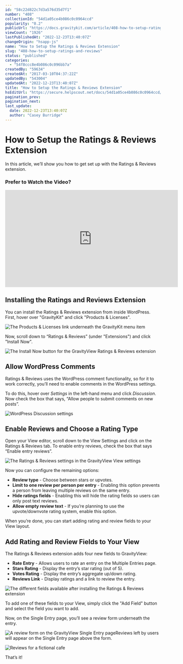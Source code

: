 ```yaml
---
id: "58c22d822c7d3a576d35d7f1"
number: "408"
collectionId: "54d1a05ce4b086c0c0964ccd"
popularity: "0.2"
publicUrl: "https://docs.gravitykit.com/article/408-how-to-setup-ratings-and-reviews"
viewCount: "1926"
lastPublishedAt: "2022-12-23T13:40:07Z"
changeOrigin: "hsapp-js"
name: "How to Setup the Ratings & Reviews Extension"
slug: "408-how-to-setup-ratings-and-reviews"
status: "published"
categories: 
  - "54f8ccc8e4b086c0c096bb7a"
createdBy: "59634"
createdAt: "2017-03-10T04:37:22Z"
updatedBy: "543004"
updatedAt: "2022-12-23T13:40:07Z"
title: "How to Setup the Ratings & Reviews Extension"
hsEditUrl: "https://secure.helpscout.net/docs/54d1a05ce4b086c0c0964ccd/article/58c22d822c7d3a576d35d7f1"
pagination_prev: 
pagination_next: 
last_update:
  date: 2022-12-23T13:40:07Z
  author: "Casey Burridge"
---
```


# How to Setup the Ratings & Reviews Extension

In this article, we’ll show you how to get set up with the Ratings &amp; Reviews extension.

### Prefer to Watch the Video?

<iframe allow="accelerometer; autoplay; clipboard-write; encrypted-media; gyroscope; picture-in-picture" allowfullscreen="" frameborder="0" height="315" src="https://www.youtube.com/embed/eAOyzuCNDcE" title="YouTube video player" width="560"></iframe>

## Installing the Ratings and Reviews Extension

You can install the Ratings &amp; Reviews extension from inside WordPress. First, hover over "GravityKit" and click "Products &amp; Licenses".

![The Products & Licenses link underneath the GravityKit menu item](https://s3.amazonaws.com/helpscout.net/docs/assets/54c58489e4b051242988532c/images/63a563439ef7901532ad2a8c/file-7ZM2RnkKU3.png)

Now, scroll down to “Ratings &amp; Reviews” (under "Extensions") and click "Install Now".

![The Install Now button for the GravityView Ratings & Reviews extension](https://s3.amazonaws.com/helpscout.net/docs/assets/54c58489e4b051242988532c/images/63a56d9b9ef7901532ad2a90/file-l54NfY2iAe.png)

## Allow WordPress Comments

Ratings &amp; Reviews uses the WordPress comment functionality, so for it to work correctly, you’ll need to enable comments in the WordPress settings.

To do this, hover over *Settings* in the left-hand menu and click *Discussion*. Now check the box that says, “Allow people to submit comments on new posts”.

![WordPress Discussion settings](https://s3.amazonaws.com/helpscout.net/docs/assets/54c58489e4b051242988532c/images/62331b56ab585b230a8a1b2b/file-HUZPrvlV0w.png)

## Enable Reviews and Choose a Rating Type

Open your View editor, scroll down to the View Settings and click on the Ratings &amp; Reviews tab. To enable entry reviews, check the box that says “Enable entry reviews”.

![The Ratings & Reviews settings in the GravityView View settings](https://s3.amazonaws.com/helpscout.net/docs/assets/54c58489e4b051242988532c/images/62331b712ce7ed0fb09167d2/file-m3YePSDKvI.png)

Now you can configure the remaining options:

- **Review type** - Choose between stars or upvotes.
- **Limit to one review per person per entry** - Enabling this option prevents a person from leaving multiple reviews on the same entry.
- **Hide ratings fields** - Enabling this will hide the rating fields so users can only post text reviews.
- **Allow empty review text** - If you’re planning to use the upvote/downvote rating system, enable this option.

When you’re done, you can start adding rating and review fields to your View layout.

## Add Rating and Review Fields to Your View

The Ratings &amp; Reviews extension adds four new fields to GravityView:

- **Rate Entry** - Allows users to rate an entry on the Multiple Entries page.
- **Stars Rating** - Display the entry’s star rating (out of 5).
- **Votes Rating** - Display the entry’s aggregate up/down rating.
- **Reviews Link** - Display ratings and a link to review the entry.

![The different fields available after installing the Ratings & Reviews extension](https://s3.amazonaws.com/helpscout.net/docs/assets/54c58489e4b051242988532c/images/62331b83c1688a6d26a765e5/file-73QvY7dYDN.png)

To add one of these fields to your View, simply click the "Add Field" button and select the field you want to add.

Now, on the Single Entry page, you’ll see a review form underneath the entry.

![A review form on the GravityView Single Entry page](https://s3.amazonaws.com/helpscout.net/docs/assets/54c58489e4b051242988532c/images/62331b90c1e53608cf9e98dd/file-RFR1tatZ2y.png)Reviews left by users will appear on the Single Entry page above the form.

![Reviews for a fictional cafe](https://s3.amazonaws.com/helpscout.net/docs/assets/54c58489e4b051242988532c/images/62331ba7af6f8700f6db044e/file-JqvDUfXKok.png)

That’s it!
